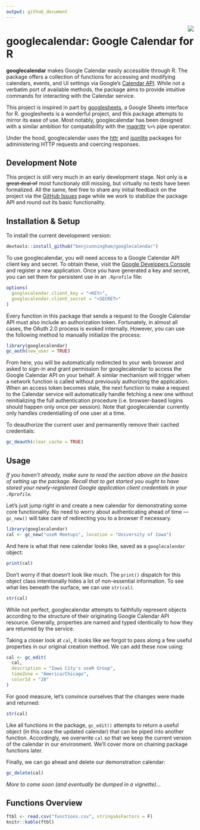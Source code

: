 ```yaml
---
output: github_document
---
```


<!-- README.md is generated from README.Rmd. Please edit that file. -->

<img src="icon.png" align="right"/>

# googlecalendar: Google Calendar for R

**googlecalendar** makes Google Calendar easily accessible through R.
The package offers a collection of functions for accessing and modifying
calendars, events, and UI settings via Google's
[Calendar API](https://developers.google.com/google-apps/calendar/).
While not a verbatim port of available methods, the package aims to
provide intuitive commands for interacting with the Calendar service.

This project is inspired in part by
[googlesheets](https://github.com/jennybc/googlesheets), a Google Sheets
interface for R. googlesheets is a wonderful project, and this package
attempts to mirror its ease of use. Most notably, googlecalendar has
been designed with a similar ambition for compatability with the
[magrittr](https://github.com/smbache/magrittr) `%>%` pipe operator.

Under the hood, googlecalendar uses the
[httr](https://github.com/hadley/httr) and
[jsonlite](https://github.com/jeroenooms/jsonlite) packages for
administering HTTP requests and coercing responses.

## Development Note

This project is still very much in an early development stage. Not only
is ~~a great deal of~~ most functionaly still missing, but virtually no
tests have been formalized. All the same, feel free to share any initial
feedback on the project via the
[GitHub Issues](https://github.com/benjcunningham/googlecalendar/issues)
page while we work to stabilize the package API and round out its basic functionality.

## Installation & Setup

To install the current development version:

```r
devtools::install_github("benjcunningham/googlecalendar")
```

To use googlecalendar, you will need access to a Google Calendar API
client key and secret. To obtain these, visit the
[Google Developers Console](https://console.developers.google.com/) and
register a new application. Once you have generated a key and secret,
you can set them for persistent use in an `.Rprofile` file:

```r
options(
  googlecalendar.client_key = "<KEY>",
  googlecalendar.client_secret = "<SECRET>"
)
```

Every function in this package that sends a request to the Google
Calendar API must also include an authorization token. Fortunately, in
almost all cases, the OAuth 2.0 process is evoked internally. However,
you can use the following method to manually initialize the process:

```r
library(googlecalendar)
gc_auth(new_user = TRUE)
```

From here, you will be automatically redirected to your web browser
and asked to sign-in and grant permission for googlecalendar to access
the Google Calendar API on your behalf. A similar mechanism will trigger
when a network function is called without previously authorizing the
application. When an access token becomes stale, the next function to
make a request to the Calendar service will automatically handle
fetching a new one without reinitializing the full authentication
procedure (i.e. browser-based logins should happen only once per
session). Note that googlecalendar currently only handles
credentialling of one user at a time.

To deauthorize the current user and permanently remove their cached
credentials:

```r
gc_deauth(clear_cache = TRUE)
```

## Usage

_If you haven't already, make sure to read the section above on the
basics of setting up the package. Recall that to get started you ought
to have stored your newly-registered Google application client
credentials in your `.Rprofile`._

Let's just jump right in and create a new calendar for demonstrating
some core functionality. No need to worry about authenticating ahead of
time &mdash; `gc_new()` will take care of redirecting you to a browser
if necessary.

```r
library(googlecalendar)
cal <- gc_new("useR Meetups", location = "University of Iowa")
```

And here is what that new calendar looks like, saved as a
`googlecalendar` object:

```r
print(cal)
```

Don't worry if that doesn't look like much. The `print()` dispatch for
this object class intentionally hides a lot of non-essential
information. To see what lies beneath the surface, we can use
`str(cal)`.

```r
str(cal)
```

While not perfect, googlecalendar attempts to faithfully represent
objects according to the structure of their originating Google Calendar
API resource. Generally, properties are named and typed identically to
how they are returned by the service.

Taking a closer look at `cal`, it looks like we forgot to pass along a
few useful properties in our original creation method. We can add these
now using:

```r
cal <- gc_edit(
  cal,
  description = "Iowa City's useR Group",
  timeZone = "America/Chicago",
  colorId = "20"
)
```

For good measure, let's convince ourselves that the changes were made
and returned:

```r
str(cal)
```

Like all functions in the package, `gc_edit()` attempts to return a
useful object (in this case the updated calendar) that can be piped into
another function. Accordingly, we overwrite `cal` so that we keep the
current version of the calendar in our environment. We'll cover more
on chaining package functions later.

Finally, we can go ahead and delete our demonstration calendar:

```r
gc_delete(cal)
```

_More to come soon (and eventually be dumped in a vignette)..._

## Functions Overview

```r
ftbl <- read.csv("functions.csv", stringsAsFactors = F)
knitr::kable(ftbl)
```
